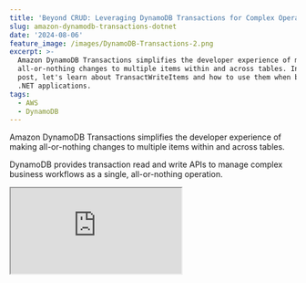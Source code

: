 ```yaml
---
title: 'Beyond CRUD: Leveraging DynamoDB Transactions for Complex Operations in .NET'
slug: amazon-dynamodb-transactions-dotnet
date: '2024-08-06'
feature_image: /images/DynamoDB-Transactions-2.png
excerpt: >-
  Amazon DynamoDB Transactions simplifies the developer experience of making
  all-or-nothing changes to multiple items within and across tables. In this
  post, let's learn about TransactWriteItems and how to use them when building
  .NET applications.
tags:
  - AWS
  - DynamoDB
---
```

Amazon DynamoDB Transactions simplifies the developer experience of making all-or-nothing changes to multiple items within and across tables.

DynamoDB provides transaction read and write APIs to manage complex business workflows as a single, all-or-nothing operation.

<iframe src="https://www.youtube.com/embed/kQ14L2pEZic?feature=oembed" />

This post will focus on the TransactWriteItems and learn how to use them when building .NET applications.

## DynamoDB TransactWriteItems and .NET

The [TransactWriteItems](https://docs.aws.amazon.com/amazondynamodb/latest/developerguide/transaction-apis.html#transaction-apis-txwriteitems) function in the AWS SDK for .NET provides a powerful way to perform multiple write operations on DynamoDB tables as a single, all-or-nothing transaction.

The function can handle 100 distinct items in one or more DynamoDB tables within the same account and region, with a total size limit of 4MB.

Below is a sample code in .NET to invoke the `TransactWriteItemsAsync` method on the low-level `AmazonDynamoDBClient`.

```csharp
var request = new TransactWriteItemsRequest()
{
    TransactItems = items,
    ReturnConsumedCapacity = ReturnConsumedCapacity.TOTAL
};
try
{
    var response = await dynamoDbClient.TransactWriteItemsAsync(request);
}
catch (TransactionCanceledException ex)
{
    Console.WriteLine("Transaction was cancelled. Reason: " + ex.Message);
}
catch (Exception ex)
{
    Console.WriteLine("An error occurred: " + ex.Message);
}
```

The `TransactItems` is a `List<TransactWriteItem>` that contains the individual items in the transaction.

We will explore the different options using the below use case.

## Sample Use Case for DynamoDB Transactions

An e-commerce business requires a system to verify customer information, check and update product inventory, and create order records without risking overselling products or creating invalid orders.

Here are the main consistency points that need to be maintained:

-   **Valid Customer** : Ensure orders are only created for existing, valid customers.
-   **Inventory Accuracy**: Prevent overselling by updating product quantity only if sufficient stock is available.
-   **Order Integrity**: Guarantee that an order is created only if customer validation and inventory update are successful.
-   **Unique Orders**: Ensure each order ID is unique and no duplicate orders are created.
-   **Atomicity**: All parts of the transaction (customer check, inventory update, order creation) must succeed or fail together.

You can also find a similar use case in the [Amazon documentation for DynamoDB transactions](https://docs.aws.amazon.com/amazondynamodb/latest/developerguide/transaction-example.html) (Java).

Let's walk through the solution in incremental scenarios as below. We will explore some of the gaps in each scenario and see how we can improve/fix that in the following ones.

The application uses three tables in DynamoDB to store the different information.

-   **Orders** → Stores order information
-   **ProductCatalog** → Stored product info and inventory available
-   **Customers** → Store customer details

_Note that this is purely for demo purposes. The tables and the data stored in them would differ based on your application and the use cases it needs to accommodate._

### Scenario 1: Create an Order and Update Product Catalog (Put & Update Requests)

First, let's ensure we can create a new order and reduce the inventory count against the product.

Let's create a list of `TransactWriteItem` to pass to the `TransactWriteItemsRequest` shown above.

In this case, we have two operations:

-   Update → Update ProductCatalog to reduce the available quantity based on the order quantity
-   Put → Create a new Order and ensure that the `OrderId` is unique and does not already exist.

```csharp
new TransactWriteItem
{
    Update = new Update
    {
        TableName = "ProductCatalog",
        Key = new Dictionary<string, AttributeValue>
        {
            {"ProductId", new AttributeValue {S = productId}}
        },
        UpdateExpression = "SET Quantity = Quantity - :orderQuantity",
        ExpressionAttributeValues = new Dictionary<string, AttributeValue>
        {
            {":orderQuantity", new AttributeValue {N = orderQuantity.ToString()}}
        }
    }
},
new TransactWriteItem
{
    Put = new Put
    {
        TableName = "Orders",
        Item = new Dictionary<string, AttributeValue>
        {
            {"OrderId", new AttributeValue {S = orderId}},
            {"CustomerId", new AttributeValue {S = customerId}},
            {"ProductId", new AttributeValue {S = productId}},
            {"Quantity", new AttributeValue {N = orderQuantity.ToString()}}
        },
        ConditionExpression = "attribute_not_exists(OrderId)"
    }
}
```

With the above code, we can ensure that creating an Order and reducing the inventory count happens in one request transaction.

However, if the order quantity exceeds the available items in the product catalog inventory, it still creates an order, making the ProductCatalog Quantity negative.

### Scenario 2: Enforce Product Quantity Available (Condition Expressions)

Let's ensure that the Quantity in ProductCatalog does not become negative. The transaction must fail if the order quantity exceeds the product's available inventory.

<BlogLink
  href="/blog/dynamodb-condition-expressions-dotnet/"
  title="How to Ensure Data Consistency with DynamoDB Condition Expressions From .NET Applications"
  description="DynamoDB Condition Expressions allow specifying constraints when writing data to an Amazon DynamoDB table. It allows you to specify a Boolean expression that must be true for the operation to proceed. Let’s learn from Condition Expressions and how to use it from .NET"
  authorImage="/images/logo-512x512-24.png"
  authorName="Rahul Nath"
  authorTitle="Rahul Pulikkot Nath"
  featureImage="/images/DynamoDB-Condition-Expressions.png"
/>

We can add a `ConditionExpression` to our Update request on the ProductCatalog to achieve this.

```csharp
new TransactWriteItem()
{
    Update = new Update()
    {
        TableName = "ProductCatalog",
        Key = new Dictionary<string, AttributeValue>
        {
            {"ProductId", new AttributeValue {S = productId}}
        },
        UpdateExpression = "SET Quantity = Quantity - :orderQuantity",
        ConditionExpression = "Quantity >= :orderQuantity",
        ExpressionAttributeValues = new Dictionary<string, AttributeValue>
        {
            {":orderQuantity", new AttributeValue {N = orderQuantity.ToString()}}
        }
    }
},
```

The Condition Expression ensures that the Quantity in the database must be greater than or equal to the quantity of items in the order.

If this condition is not met when executing the transaction, the transaction will fail as a whole and throw a `TransactionCanceledException`.

### Scenario 3: Ensure Customer Exists (Condition Checks)

Until now, we have been creating Orders without ensuring a valid customer exists in our database.

To fix this and ensure a valid customer exists, we can add a `ConditionCheck` transaction item to our list of `TransactWriteItem` collection.

```csharp
new TransactWriteItem
{
    ConditionCheck = new ConditionCheck
    {
        TableName = "Customers",
        Key = new Dictionary<string, AttributeValue>
        {
            { "CustomerId", new AttributeValue { S = customerId } }
        },
        ConditionExpression = "attribute_exists(CustomerId)"
    }
},
```

The above code adds a condition check to ensure the CustomerId exists in the Customers table.

If a valid customer does not exists it will throw an exception and the whole transaction will fail.

## DynamoDB Transactions and Idempotency

You can make a `TransactWriteItems` call idempotent by including a client token.

💡

__Idempotency means an operation can be performed multiple times without changing the result beyond the initial application.__

This helps prevent application errors if the same operation is submitted multiple times due to issues like connection time-outs.

For `TransactWriteItems`, if the initial call is successful, subsequent calls with the same client token will also return successfully without making any changes.

The initial call consumes write capacity units. Subsequent calls with the same token consume only the read capacity units needed to verify the item.

```csharp
var request = new TransactWriteItemsRequest()
{
    TransactItems = items,
    ReturnConsumedCapacity = ReturnConsumedCapacity.TOTAL,
    ClientRequestToken = orderId
};
```

A client token is valid for 10 minutes after the initial request finishes.

Reusing the token after this period or changing any other request parameter within the 10-minute window will result in an `IdempotentParameterMismatch` exception.

👉 Full Source code [here](https://github.com/rahulpnath/youtube-samples/tree/main/dynamodb-transactions)
